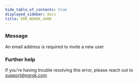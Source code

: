 ```yaml
---
hide_table_of_contents: true
displayed_sidebar: docs
title: ERR_NGROK_4400
---
```


### Message

An email address is required to invite a new user

<ErrorDetails />

### Further help

If you're having trouble resolving this error, please reach out to [support@ngrok.com](mailto:support@ngrok.com?subject=Help%20with%20ERR_NGROK_4400)
